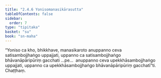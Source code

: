 ```yaml
---
title: "2.4.6 Yonisomanasikārasutta"
tableOfContents: false
sidebar:
  order: 7
type: "tipitaka"
basket: "su"
book: "sn-maha"
---
```



<DynamicBreadcrumb />

<Division number="217" book="sn-maha">

<Paragraph number="511" book="sn-maha">
“Yoniso ca kho, bhikkhave, manasikaroto anuppanno ceva satisambojjhaṅgo uppajjati, uppanno ca satisambojjhaṅgo bhāvanāpāripūriṃ gacchati …pe…  anuppanno ceva upekkhāsambojjhaṅgo uppajjati, uppanno ca upekkhāsambojjhaṅgo bhāvanāpāripūriṃ gacchatī”ti.

</Paragraph>
</Division>

<Paragraph number="512" type="center" book="sn-maha">
Chaṭṭhaṃ.
</Paragraph>